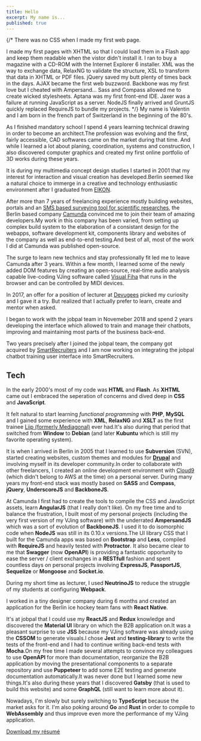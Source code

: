 ```yaml
---
title: Hello
excerpt: My name is...
published: true
---
```

{/*
There was no CSS when I made my first web page.

I made my first pages with XHTML so that I could load them in a Flash app and keep them readable when the vistor didn't install it.
I ran to buy a magazine with a CD-ROM with the Internet Explorer 6 installer.
XML was the way to exchange data, RelaxNG to validate the structure, XSL to transform that data in XHTML or PDF files.
jQuery saved my butt plenty of times back in the days.
AJAX became the first web buzzword.
Backbone was my first love but I cheated with Ampersand...
Sass and Compass allowed me to create wicked stylesheets.
Aptana was my first front-end IDE. Jaxer was a failure at running JavaScript as a server.
NodeJS finally arrived and GruntJS quickly replaced RequireJS to bundle my projects.
*/}
My name is Valentin and I am born in the french part of Switzerland in the beginning of the 80's.

As I finished mandatory school I spend 4 years learning technical drawing in order to become an architect.The profession was evolving and the first, fairly accessible, CAD softwares came on the market during that time. And while I learned a lot about planing, coordination, systems and construction, I also discovered computer graphics and created my first online portfolio of 3D works during these years.

It is during my multimedia concept design studies I started in 2001 that my interest for interaction and visual creation has developed.Berlin seemed like a natural choice to immerge in a creative and technology enthusiastic environment after I graduated from [EIKON](http://eikon.ch/).

After more than 7 years of freelancing experience mostly building websites, portals and an [SMS based surveying tool for scientific researches](https://academic.oup.com/alcalc/article/44/4/423/248886), the Berlin based company [Camunda](https://camunda.com) convinced me to join their team of amazing developers.My work in this company has been varied, from setting up complex build system to the elaboration of a consistant design for the webapps, software development kit, components library and websites of the company as well as end-to-end testing.And best of all, most of the work I did at Camunda was published open-source.

The surge to learn new technics and stay professionally fit led me to leave Camunda after 3 years. Within a few month, I learned some of the newly added DOM features by creating an open-source, real-time audio analysis capable live-coding VJing software called [Visual Fiha](https://visual-fiha.gitlab.io/) that runs in the browser and can be controlled by MIDI devices.

In 2017, an offer for a position of lecturer at [Devugees](http://devugees.org) picked my curiosity and I gave it a try. But realized that I actually prefer to learn, create and mentor when asked.

I began to work with the jobpal team in Novemeber 2018 and spend 2 years developing the interface which allowed to train and manage their chatbots, improving and maintaining most parts of the business back-end.

Two years precisely after I joined the jobpal team, the company got acquired by [SmartRecruiters](https://smartrecruiters.com) and I am now working on integrating the jobpal chatbot training user interface into SmartRecruiters.

## Tech

In the early 2000's most of my code was **HTML** and **Flash**. As **XHTML** came out I embraced the seperation of concerns and dived deep in **CSS** and **JavaScript**.

It felt natural to start learning *functional programming* with **PHP**, **MySQL** and I gained some experience with **XML**, **RelaxNG** and **XSLT** as the first trainee [Liip (formerly Mediagonal)](https://liip.ch) ever had.It's also during that period that switched from **Window** to **Debian** (and later **Kubuntu** which is still my favorite operating system).

It is when I arrived in Berlin in 2005 that I learned to use **Subversion** (SVN), started creating websites, custom themes and modules for [**Drupal**](https://drupal.org) and involving myself in its developer community.In order to collaborate with other freelancers, I created an online development environment with [Cloud9](https://aws.amazon.com/cloud9/) (which didn't belong to AWS at the time) on a personal server.
During many years my front-end stack was mostly based on **SASS** and **Compass**, **jQuery**, **UnderscoreJS** and **BackboneJS**.

At Camunda I first had to create the tools to compile the CSS and JavaScript assets, learn **AngularJS** (that I really don't like). On my free time and to balance the frustration, I built most of my personal projects (including the very first version of my VJing software) with the underrated **AmpersandJS** which was a sort of evolution of **BackboneJS**. I used it to do isomorphic code when **NodeJS** was still in its 0.10.x versions.The UI library CSS that I built for the Camunda apps was based on **Bootstrap** and **Less**, compiled with **RequireJS** and heavily tested with **Protractor**.
It also became clear to me that **Swagger** (now **OpenAPI**) is providing a fantastic opportunity to ease the server / client exchanges in a **RESTfull** fashion and spent countless days on personal projects involving **ExpressJS**, **PassportJS**, **Sequelize** or **Mongoose** and **Socket.io**.

During my short time as lecturer, I used **NeutrinoJS** to reduce the struggle of my students at configuring **Webpack**.

I worked in a tiny designer company during 6 months and created an application for the Berlin ice hockey team fans with **React Native**.

It's at jobpal that I could use my **ReactJS** and **Redux** knowledge and discovered the **Material UI** library on which the B2B application on.It was a pleasant surprise to use **JSS** because my VJing software was already using the **CSSOM** to generate visuals.I chose **Jest** and **testing-library** to write the tests of the front-end and I had to continue writing back-end tests with **Mocha**.On my free time I made several attempts to convince my colleagues to use **OpenAPI** for more than documentation, reorganize the B2B application by moving the presentational components to a separate repository and use **Puppeteer** to add some E2E testing and generate documentation automatically.It was never done but I learned some new things.It's also during these years that I discovered **Gatsby** (that is used to build this website) and some **GraphQL** (still want to learn more about it).

Nowadays, I'm slowly but surely switching to **TypeScript** because the market asks for it. I'm also poking around **Go** and **Rust** in order to compile to **WebAssembly** and thus improve even more the performance of my VJing application.

[Download my résumé](/ValentinVago-resume.pdf)
